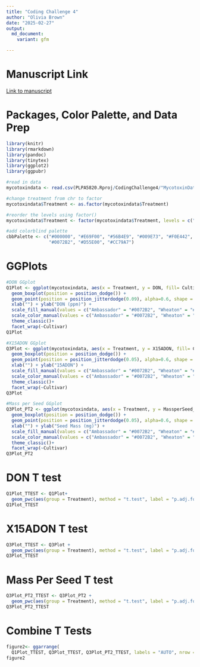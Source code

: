```yaml
---
title: "Coding Challenge 4"
author: "Olivia Brown"
date: "2025-02-27"
output:
  md_document:
    variant: gfm

---
```

# Manuscript Link
[Link to manuscript](https://doi.org/10.1094/PDIS-06-21-1253-RE) 

# Packages, Color Palette, and Data Prep
```r

library(knitr)
library(rmarkdown)
library(pandoc)
library(tinytex)
library(ggplot2)
library(ggpubr)

#read in data
mycotoxindata <- read.csv(PLPA5820.Rproj/CodingChallenge4/"MycotoxinData.csv", na.strings="na")

#change treatment from chr to factor
mycotoxindata$Treatment <- as.factor(mycotoxindata$Treatment)

#reorder the levels using factor()
mycotoxindata$Treatment <- factor(mycotoxindata$Treatment, levels = c("NTC", "Fg", "Fg + 37", "Fg + 40", "Fg + 70"))

#add colorblind palette
cbbPalette <- c("#000000", "#E69F00", "#56B4E9", "#009E73", "#F0E442",
                "#0072B2", "#D55E00", "#CC79A7")
```


# GGPlots
```r

#DON GGplot
Q1Plot <- ggplot(mycotoxindata, aes(x = Treatment, y = DON, fill= Cultivar, color = Cultivar)) + 
  geom_boxplot(position = position_dodge()) +
  geom_point(position = position_jitterdodge(0.09), alpha=0.6, shape = 21, colour = "black")+
  xlab("") + ylab("DON (ppm)") +
  scale_fill_manual(values = c("Ambassador" = "#0072B2", "Wheaton" = "#D55E00")) + 
  scale_color_manual(values = c("Ambassador" = "#0072B2", "Wheaton" = "#D55E00")) +
  theme_classic()+
  facet_wrap(~Cultivar)
Q1Plot

#X15ADON GGplot
Q3Plot <- ggplot(mycotoxindata, aes(x = Treatment, y = X15ADON, fill= Cultivar, color = Cultivar)) + 
  geom_boxplot(position = position_dodge()) +
  geom_point(position = position_jitterdodge(0.05), alpha=0.6, shape = 21, colour = "black")+
  xlab("") + ylab("15ADON") +
  scale_fill_manual(values = c("Ambassador" = "#0072B2", "Wheaton" = "#D55E00")) + 
  scale_color_manual(values = c("Ambassador" = "#0072B2", "Wheaton" = "#D55E00")) +
  theme_classic()+
  facet_wrap(~Cultivar)
Q3Plot

#Mass per Seed GGplot
Q3Plot_PT2 <- ggplot(mycotoxindata, aes(x = Treatment, y = MassperSeed_mg, fill= Cultivar, color = Cultivar)) + 
  geom_boxplot(position = position_dodge()) +
  geom_point(position = position_jitterdodge(0.05), alpha=0.6, shape = 21, colour = "black")+
  xlab("") + ylab("Seed Mass (mg)") +
  scale_fill_manual(values = c("Ambassador" = "#0072B2", "Wheaton" = "#D55E00")) + 
  scale_color_manual(values = c("Ambassador" = "#0072B2", "Wheaton" = "#D55E00")) +
  theme_classic()+
  facet_wrap(~Cultivar)
Q3Plot_PT2

```

# DON T test
```r
Q1Plot_TTEST <- Q1Plot+ 
  geom_pwc(aes(group = Treatment), method = "t.test", label = "p.adj.format")
Q1Plot_TTEST
```

# X15ADON T test
```r
Q3Plot_TTEST <- Q3Plot +
  geom_pwc(aes(group = Treatment), method = "t.test", label = "p.adj.format")
Q3Plot_TTEST
```

# Mass Per Seed T test
```r
Q3Plot_PT2_TTEST <- Q3Plot_PT2 +
  geom_pwc(aes(group = Treatment), method = "t.test", label = "p.adj.format")
Q3Plot_PT2_TTEST
```

# Combine T Tests
```r
figure2<- ggarrange(
  Q1Plot_TTEST, Q3Plot_TTEST, Q3Plot_PT2_TTEST, labels = "AUTO", nrow = 1, ncol = 3, common.legend = T)
figure2
```

